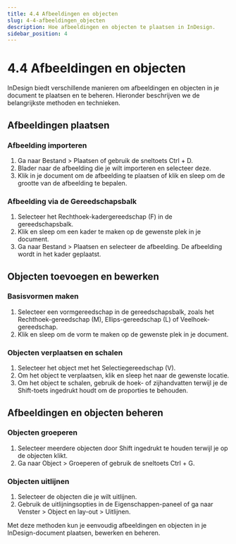 ```yaml
---
title: 4.4 Afbeeldingen en objecten
slug: 4-4-afbeeldingen_objecten
description: Hoe afbeeldingen en objecten te plaatsen in InDesign.
sidebar_position: 4
---
```



# 4.4 Afbeeldingen en objecten

InDesign biedt verschillende manieren om afbeeldingen en objecten in je document te plaatsen en te beheren. Hieronder beschrijven we de belangrijkste methoden en technieken.

## Afbeeldingen plaatsen

### Afbeelding importeren

1. Ga naar <Highlight>Bestand</Highlight> > <Highlight>Plaatsen</Highlight> of gebruik de sneltoets <Highlight>Ctrl</Highlight> + <Highlight>D</Highlight>.
2. Blader naar de afbeelding die je wilt importeren en selecteer deze.
3. Klik in je document om de afbeelding te plaatsen of klik en sleep om de grootte van de afbeelding te bepalen.

<!-- ![Afbeelding plaatsen](img/place-image.jpg) -->

### Afbeelding via de Gereedschapsbalk

1. Selecteer het <Highlight>Rechthoek-kadergereedschap</Highlight> (<Highlight>F</Highlight>) in de gereedschapsbalk.
2. Klik en sleep om een kader te maken op de gewenste plek in je document.
3. Ga naar <Highlight>Bestand</Highlight> > <Highlight>Plaatsen</Highlight> en selecteer de afbeelding. De afbeelding wordt in het kader geplaatst.

<!-- ![Afbeelding via kader](img/image-frame.jpg) -->

## Objecten toevoegen en bewerken

### Basisvormen maken

1. Selecteer een vormgereedschap in de gereedschapsbalk, zoals het <Highlight>Rechthoek-gereedschap</Highlight> (<Highlight>M</Highlight>), <Highlight>Ellips-gereedschap</Highlight> (<Highlight>L</Highlight>) of <Highlight>Veelhoek-gereedschap</Highlight>.
2. Klik en sleep om de vorm te maken op de gewenste plek in je document.

<!-- ![Basisvormen](img/basic-shapes.jpg) -->

### Objecten verplaatsen en schalen

1. Selecteer het object met het <Highlight>Selectiegereedschap</Highlight> (<Highlight>V</Highlight>).
2. Om het object te verplaatsen, klik en sleep het naar de gewenste locatie.
3. Om het object te schalen, gebruik de hoek- of zijhandvatten terwijl je de <Highlight>Shift</Highlight>-toets ingedrukt houdt om de proporties te behouden.

<!-- ![Objecten verplaatsen en schalen](img/move-scale.jpg) -->

## Afbeeldingen en objecten beheren

### Objecten groeperen

1. Selecteer meerdere objecten door <Highlight>Shift</Highlight> ingedrukt te houden terwijl je op de objecten klikt.
2. Ga naar <Highlight>Object</Highlight> > <Highlight>Groeperen</Highlight> of gebruik de sneltoets <Highlight>Ctrl</Highlight> + <Highlight>G</Highlight>.

<!-- ![Objecten groeperen](img/group-objects.jpg) -->

### Objecten uitlijnen

1. Selecteer de objecten die je wilt uitlijnen.
2. Gebruik de uitlijningsopties in de <Highlight>Eigenschappen</Highlight>-paneel of ga naar <Highlight>Venster</Highlight> > <Highlight>Object en lay-out</Highlight> > <Highlight>Uitlijnen</Highlight>.

<!-- ![Objecten uitlijnen](img/align-objects.jpg) -->

Met deze methoden kun je eenvoudig afbeeldingen en objecten in je InDesign-document plaatsen, bewerken en beheren.
